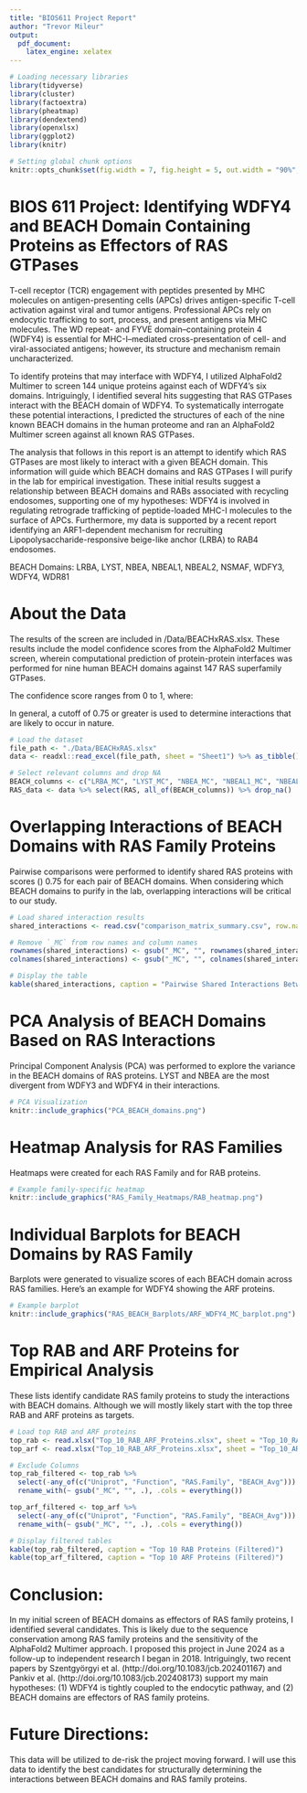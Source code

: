 ```yaml
---
title: "BIOS611 Project Report"
author: "Trevor Mileur"
output:
  pdf_document:
    latex_engine: xelatex
---
```


```r
# Loading necessary libraries
library(tidyverse)
library(cluster)
library(factoextra)
library(pheatmap)
library(dendextend)
library(openxlsx)
library(ggplot2)
library(knitr)
```

```r
# Setting global chunk options
knitr::opts_chunk$set(fig.width = 7, fig.height = 5, out.width = "90%", echo = FALSE, warning = FALSE, message = FALSE)
```

# BIOS 611 Project: Identifying WDFY4 and BEACH Domain Containing Proteins as Effectors of RAS GTPases
T-cell receptor (TCR) engagement with peptides presented by MHC molecules on antigen-presenting cells (APCs) drives antigen-specific T-cell activation against viral and tumor antigens. Professional APCs rely on endocytic trafficking to sort, process, and present antigens via MHC molecules. The WD repeat- and FYVE domain–containing protein 4 (WDFY4) is essential for MHC-I–mediated cross-presentation of cell- and viral-associated antigens; however, its structure and mechanism remain uncharacterized.

To identify proteins that may interface with WDFY4, I utilized AlphaFold2 Multimer to screen 144 unique proteins against each of WDFY4's six domains. Intriguingly, I identified several hits suggesting that RAS GTPases interact with the BEACH domain of WDFY4. To systematically interrogate these potential interactions, I predicted the structures of each of the nine known BEACH domains in the human proteome and ran an AlphaFold2 Multimer screen against all known RAS GTPases.

The analysis that follows in this report is an attempt to identify which RAS GTPases are most likely to interact with a given BEACH domain. This information will guide which BEACH domains and RAS GTPases I will purify in the lab for empirical investigation. These initial results suggest a relationship between BEACH domains and RABs associated with recycling endosomes, supporting one of my hypotheses: WDFY4 is involved in regulating retrograde trafficking of peptide-loaded MHC-I molecules to the surface of APCs. Furthermore, my data is supported by a recent report identifying an ARF1-dependent mechanism for recruiting Lipopolysaccharide-responsive beige-like anchor (LRBA) to RAB4 endosomes.

BEACH Domains: LRBA, LYST, NBEA, NBEAL1, NBEAL2, NSMAF, WDFY3, WDFY4, WDR81 

# About the Data
The results of the screen are included in /Data/BEACHxRAS.xlsx. These results include the model confidence scores from the AlphaFold2 Multimer screen, wherein computational prediction of protein-protein interfaces was performed for nine human BEACH domains against 147 RAS superfamily GTPases.

The confidence score ranges from 0 to 1, where:
\begin{itemize}
    \item 0 indicates a poor interface prediction.
    \item 1 indicates a strong interface prediction.
\end{itemize}
In general, a cutoff of 0.75 or greater is used to determine interactions that are likely to occur in nature.


```r
# Load the dataset
file_path <- "./Data/BEACHxRAS.xlsx"
data <- readxl::read_excel(file_path, sheet = "Sheet1") %>% as_tibble()

# Select relevant columns and drop NA
BEACH_columns <- c("LRBA_MC", "LYST_MC", "NBEA_MC", "NBEAL1_MC", "NBEAL2_MC", "NSMAF_MC", "WDFY3_MC", "WDFY4_MC", "WDR81_MC")
RAS_data <- data %>% select(RAS, all_of(BEACH_columns)) %>% drop_na()
```

\newpage

# Overlapping Interactions of BEACH Domains with RAS Family Proteins
Pairwise comparisons were performed to identify shared RAS proteins with scores \(\geq\) 0.75 for each pair of BEACH domains. When considering which BEACH domains to purify in the lab, overlapping interactions will be critical to our study.

```r
# Load shared interaction results
shared_interactions <- read.csv("comparison_matrix_summary.csv", row.names = 1)  # Set row names as "group1"

# Remove `_MC` from row names and column names
rownames(shared_interactions) <- gsub("_MC", "", rownames(shared_interactions))
colnames(shared_interactions) <- gsub("_MC", "", colnames(shared_interactions))

# Display the table
kable(shared_interactions, caption = "Pairwise Shared Interactions Between BEACH Domains")
```

\newpage

# PCA Analysis of BEACH Domains Based on RAS Interactions
Principal Component Analysis (PCA) was performed to explore the variance in the BEACH domains of RAS proteins. LYST and NBEA are the most divergent from WDFY3 and WDFY4 in their interactions. 

\vspace{1cm}


```r
# PCA Visualization
knitr::include_graphics("PCA_BEACH_domains.png")
```



\vspace{4cm}





# Heatmap Analysis for RAS Families
Heatmaps were created for each RAS Family and for RAB proteins.

```r
# Example family-specific heatmap
knitr::include_graphics("RAS_Family_Heatmaps/RAB_heatmap.png")
```

# Individual Barplots for BEACH Domains by RAS Family
Barplots were generated to visualize scores of each BEACH domain across RAS families. Here's an example for WDFY4 showing the ARF proteins. 
```r
# Example barplot
knitr::include_graphics("RAS_BEACH_Barplots/ARF_WDFY4_MC_barplot.png")
```

\newpage


# Top RAB and ARF Proteins for Empirical Analysis
These lists identify candidate RAS family proteins to study the interactions with BEACH domains. Although we will mostly likely start with the top three RAB and ARF proteins as targets.
```r
# Load top RAB and ARF proteins
top_rab <- read.xlsx("Top_10_RAB_ARF_Proteins.xlsx", sheet = "Top_10_RAB")
top_arf <- read.xlsx("Top_10_RAB_ARF_Proteins.xlsx", sheet = "Top_10_ARF")

# Exclude Columns
top_rab_filtered <- top_rab %>%
  select(-any_of(c("Uniprot", "Function", "RAS.Family", "BEACH_Avg"))) %>%
  rename_with(~ gsub("_MC", "", .), .cols = everything())

top_arf_filtered <- top_arf %>%
  select(-any_of(c("Uniprot", "Function", "RAS.Family", "BEACH_Avg"))) %>%
  rename_with(~ gsub("_MC", "", .), .cols = everything())

# Display filtered tables
kable(top_rab_filtered, caption = "Top 10 RAB Proteins (Filtered)")
kable(top_arf_filtered, caption = "Top 10 ARF Proteins (Filtered)")
```

# Conclusion:
In my initial screen of BEACH domains as effectors of RAS family proteins, I identified several candidates. This is likely due to the sequence conservation among RAS family proteins and the sensitivity of the AlphaFold2 Multimer approach. I proposed this project in June 2024 as a follow-up to independent research I began in 2018. Intriguingly, two recent papers by Szentgyörgyi et al. (http://doi.org/10.1083/jcb.202401167) and Pankiv et al. (http://doi.org/10.1083/jcb.202408173) support my main hypotheses: (1) WDFY4 is tightly coupled to the endocytic pathway, and (2) BEACH domains are effectors of RAS family proteins.

# Future Directions:
This data will be utilized to de-risk the project moving forward. I will use this data to identify the best candidates for structurally determining the interactions between BEACH domains and RAS family proteins.
